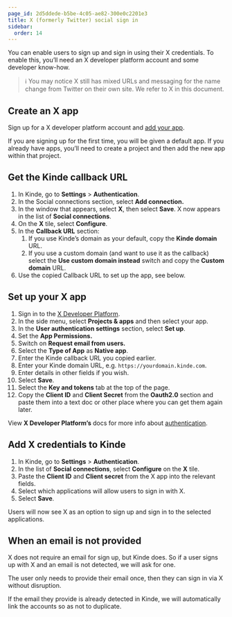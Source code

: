 ```yaml
---
page_id: 2d5ddede-b5be-4c05-ae82-300e0c2201e3
title: X (formerly Twitter) social sign in
sidebar:
  order: 14
---
```


You can enable users to sign up and sign in using their X credentials. To enable this, you’ll need an X developer platform account and some developer know-how.

> ℹ️ You may notice X still has mixed URLs and messaging for the name change from Twitter on their own site. We refer to X in this document.

## **Create an X app**

Sign up for a X developer platform account and [add your app](https://developer.twitter.com/en/portal/dashboard).

If you are signing up for the first time, you will be given a default app. If you already have apps, you’ll need to create a project and then add the new app within that project.

## **Get the Kinde callback URL**

1. In Kinde, go to **Settings** > **Authentication**.
2. In the Social connections section, select **Add connection.**
3. In the window that appears, select **X**, then select **Save**. X now appears in the list of **Social connections**.
4. On the **X** tile, select **Configure**.
5. In the **Callback URL** section:
   1. If you use Kinde’s domain as your default, copy the **Kinde domain** URL.
   2. If you use a custom domain (and want to use it as the callback) select the **Use custom domain instead** switch and copy the **Custom domain** URL.
6. Use the copied Callback URL to set up the app, see below.

## **Set up your X app**

1. Sign in to the [X Developer Platform](https://developer.twitter.com/).
2. In the side menu, select **Projects & apps** and then select your app.
3. In the **User authentication settings** section, select **Set up**.
4. Set the **App Permissions.**
5. Switch on **Request email from users.**
6. Select the **Type of App** as **Native app**.
7. Enter the Kinde callback URL you copied earlier.
8. Enter your Kinde domain URL, e.g. `https://yourdomain.kinde.com`.
9. Enter details in other fields if you wish.
10. Select **Save**.
11. Select the **Key and tokens** tab at the top of the page.
12. Copy the **Client ID** and **Client Secret** from the **Oauth2.0** section and paste them into a text doc or other place where you can get them again later.

View **X Developer Platform’s** docs for more info about [authentication](https://developer.twitter.com/en/docs/authentication/overview).

## **Add X credentials to Kinde**

1. In Kinde, go to **Settings** > **Authentication**.
2. In the list of **Social connections**, select **Configure** on the **X** tile.
3. Paste the **Client ID** and **Client secret** from the X app into the relevant fields.
4. Select which applications will allow users to sign in with X.
5. Select **Save**.

Users will now see X as an option to sign up and sign in to the selected applications.

## When an email is not provided

X does not require an email for sign up, but Kinde does. So if a user signs up with X and an email is not detected, we will ask for one.

The user only needs to provide their email once, then they can sign in via X without disruption.

If the email they provide is already detected in Kinde, we will automatically link the accounts so as not to duplicate.
